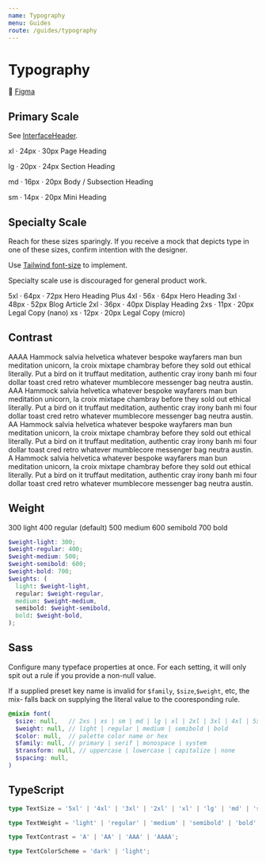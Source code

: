 ```yaml
---
name: Typography
menu: Guides
route: /guides/typography
---
```



# Typography

🔗 [Figma](https://www.figma.com/file/8EbOKQuVfc61d9aft8p7cO/Halo-Design-Library?node-id=364%3A897)

## Primary Scale

See [InterfaceHeader](/core/interface-header).

<Playground>
  <Span contrast="A" monospace>xl &middot; 24px &middot; 30px</Span>
  <Paragraph size="xl">
    Page Heading
  </Paragraph>

  <Span contrast="A" monospace>lg &middot; 20px &middot; 24px</Span>
  <Paragraph size="lg">
    Section Heading
  </Paragraph>

  <Span contrast="A" monospace>md &middot; 16px &middot; 20px</Span>
  <Paragraph size="md">
    Body / Subsection Heading
  </Paragraph>

  <Span contrast="A" monospace>sm &middot; 14px &middot; 20px</Span>
  <Paragraph size="sm">
    Mini Heading
  </Paragraph>
</Playground>


## Specialty Scale

Reach for these sizes sparingly. If you receive a mock that depicts type in one of these sizes, confirm intention with the designer.

Use [Tailwind font-size](https://v2.tailwindcss.com/docs/font-size) to implement.

<Banner variant="warning">Specialty scale use is discouraged for general product work.</Banner>

<Playground>
  <Span contrast="A" monospace>5xl &middot; 64px &middot; 72px</Span>
  <Paragraph size="5xl">
    Hero Heading Plus
  </Paragraph>
  <Span contrast="A" monospace>4xl &middot; 56x &middot; 64px</Span>
  <Paragraph size="4xl">
    Hero Heading
  </Paragraph>
  <Span contrast="A" monospace>3xl &middot; 48px &middot; 52px</Span>
  <Paragraph size="3xl">
    Blog Article
  </Paragraph>
  <Span contrast="A" monospace>2xl &middot; 36px &middot; 40px</Span>
  <Paragraph size="2xl">
    Display Heading
  </Paragraph>
  <Span contrast="A" monospace>2xs &middot; 11px &middot; 20px</Span>
  <Paragraph size="2xs">
    Legal Copy (nano)
  </Paragraph>
  <Span contrast="A" monospace>xs &middot; 12px &middot; 20px</Span>
  <Paragraph size="xs">
    Legal Copy (micro)
  </Paragraph>
</Playground>

## Contrast

<Playground>
  <Box maxWidth="600px">
    <Paragraph contrast="AAAA">
      <Span monospace semibold block>AAAA</Span>
      Hammock salvia helvetica whatever bespoke wayfarers man bun meditation unicorn, la croix mixtape chambray before they sold out ethical literally. Put a bird on it truffaut meditation, authentic cray irony banh mi four dollar toast cred retro whatever mumblecore messenger bag neutra austin.
    </Paragraph>
    <Paragraph contrast="AAA">
      <Span monospace semibold block>AAA</Span>
      Hammock salvia helvetica whatever bespoke wayfarers man bun meditation unicorn, la croix mixtape chambray before they sold out ethical literally. Put a bird on it truffaut meditation, authentic cray irony banh mi four dollar toast cred retro whatever mumblecore messenger bag neutra austin.
    </Paragraph>
    <Paragraph contrast="AA">
      <Span monospace semibold block>AA</Span>
      Hammock salvia helvetica whatever bespoke wayfarers man bun meditation unicorn, la croix mixtape chambray before they sold out ethical literally. Put a bird on it truffaut meditation, authentic cray irony banh mi four dollar toast cred retro whatever mumblecore messenger bag neutra austin.
    </Paragraph>
    <Paragraph contrast="A">
      <Span monospace semibold block>A</Span>
      Hammock salvia helvetica whatever bespoke wayfarers man bun meditation unicorn, la croix mixtape chambray before they sold out ethical literally. Put a bird on it truffaut meditation, authentic cray irony banh mi four dollar toast cred retro whatever mumblecore messenger bag neutra austin.
    </Paragraph>
  </Box>
</Playground>


## Weight

<Playground>
  <Span weight="light" block>300 light</Span>
  <Span weight="regular" block>400 regular (default)</Span>
  <Span weight="medium" block>500 medium</Span>
  <Span weight="semibold" block>600 semibold</Span>
  <Span weight="bold" block>700 bold</Span>
</Playground>

```scss
$weight-light: 300;
$weight-regular: 400;
$weight-medium: 500;
$weight-semibold: 600;
$weight-bold: 700;
$weights: (
  light: $weight-light,
  regular: $weight-regular,
  medium: $weight-medium,
  semibold: $weight-semibold,
  bold: $weight-bold,
);
```

## Sass

Configure many typeface properties at once. For each setting, it will only spit out a rule if you provide a non-null value.

If a supplied preset key name is invalid for `$family`, `$size`,`$weight`, etc,
the mix- falls back on supplying the literal value to
the cooresponding rule.

```scss
@mixin font(
  $size: null,   // 2xs | xs | sm | md | lg | xl | 2xl | 3xl | 4xl | 5xl
  $weight: null, // light | regular | medium | semibold | bold
  $color: null,  // palette color name or hex
  $family: null, // primary | serif | monospace | system
  $transform: null, // uppercase | lowercase | capitalize | none
  $spacing: null,
)
```


## TypeScript

```ts
type TextSize = '5xl' | '4xl' | '3xl' | '2xl' | 'xl' | 'lg' | 'md' | 'sm' | 'xs' | '2xs';

type TextWeight = 'light' | 'regular' | 'medium' | 'semibold' | 'bold';

type TextContrast = 'A' | 'AA' | 'AAA' | 'AAAA';

type TextColorScheme = 'dark' | 'light';
```


